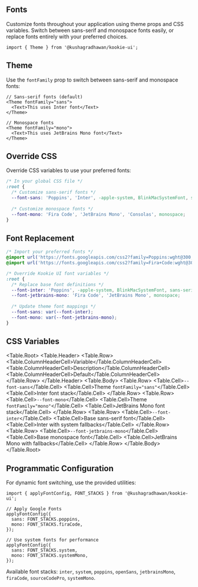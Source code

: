 
<Section size="1">

# Fonts

Customize fonts throughout your application using theme props and CSS variables. Switch between sans-serif and monospace fonts easily, or replace fonts entirely with your preferred choices.

<CodeBlock buttonsPosition="center" >

```tsx
import { Theme } from '@kushagradhawan/kookie-ui';
```
</CodeBlock>

</Section>

<Section size="1">

## Theme

Use the `fontFamily` prop to switch between sans-serif and monospace fonts:

<CodeBlock>

```tsx
// Sans-serif fonts (default)
<Theme fontFamily="sans">
  <Text>This uses Inter font</Text>
</Theme>

// Monospace fonts
<Theme fontFamily="mono">
  <Text>This uses JetBrains Mono font</Text>
</Theme>
```
</CodeBlock>

</Section>

<Section size="1">

## Override CSS

Override CSS variables to use your preferred fonts:

<CodeBlock>

```css
/* In your global CSS file */
:root {
  /* Customize sans-serif fonts */
  --font-sans: 'Poppins', 'Inter', -apple-system, BlinkMacSystemFont, sans-serif;
  
  /* Customize monospace fonts */
  --font-mono: 'Fira Code', 'JetBrains Mono', 'Consolas', monospace;
}
```
</CodeBlock>

</Section>

<Section size="1">

## Font Replacement

<CodeBlock>

```css
/* Import your preferred fonts */
@import url('https://fonts.googleapis.com/css2?family=Poppins:wght@300;400;500;600;700&display=swap');
@import url('https://fonts.googleapis.com/css2?family=Fira+Code:wght@300;400;500;600;700&display=swap');

/* Override Kookie UI font variables */
:root {
  /* Replace base font definitions */
  --font-inter: 'Poppins', -apple-system, BlinkMacSystemFont, sans-serif;
  --font-jetbrains-mono: 'Fira Code', 'JetBrains Mono', monospace;
  
  /* Update theme font mappings */
  --font-sans: var(--font-inter);
  --font-mono: var(--font-jetbrains-mono);
}
```
</CodeBlock>

</Section>

<Section size="1">

## CSS Variables

<Table.Root>
  <Table.Header>
    <Table.Row>
      <Table.ColumnHeaderCell>Variable</Table.ColumnHeaderCell>
      <Table.ColumnHeaderCell>Description</Table.ColumnHeaderCell>
      <Table.ColumnHeaderCell>Default</Table.ColumnHeaderCell>
    </Table.Row>
  </Table.Header>
  <Table.Body>
    <Table.Row>
      <Table.Cell><Code variant="soft">--font-sans</Code></Table.Cell>
      <Table.Cell>Theme <Code>fontFamily="sans"</Code></Table.Cell>
      <Table.Cell>Inter font stack</Table.Cell>
    </Table.Row>
    <Table.Row>
      <Table.Cell><Code variant="soft">--font-mono</Code></Table.Cell>
      <Table.Cell>Theme <Code>fontFamily="mono"</Code></Table.Cell>
      <Table.Cell>JetBrains Mono font stack</Table.Cell>
    </Table.Row>
    <Table.Row>
      <Table.Cell><Code variant="soft">--font-inter</Code></Table.Cell>
      <Table.Cell>Base sans-serif font</Table.Cell>
      <Table.Cell>Inter with system fallbacks</Table.Cell>
    </Table.Row>
    <Table.Row>
      <Table.Cell><Code variant="soft">--font-jetbrains-mono</Code></Table.Cell>
      <Table.Cell>Base monospace font</Table.Cell>
      <Table.Cell>JetBrains Mono with fallbacks</Table.Cell>
    </Table.Row>
  </Table.Body>
</Table.Root>

</Section>

<Section size="1">

## Programmatic Configuration

For dynamic font switching, use the provided utilities:

<CodeBlock>

```tsx
import { applyFontConfig, FONT_STACKS } from '@kushagradhawan/kookie-ui';

// Apply Google Fonts
applyFontConfig({
  sans: FONT_STACKS.poppins,
  mono: FONT_STACKS.firaCode,
});

// Use system fonts for performance
applyFontConfig({
  sans: FONT_STACKS.system,
  mono: FONT_STACKS.systemMono,
});
```
</CodeBlock>

<Text size="2" color="gray">
Available font stacks: <Code>inter</Code>, <Code>system</Code>, <Code>poppins</Code>, <Code>openSans</Code>, <Code>jetbrainsMono</Code>, <Code>firaCode</Code>, <Code>sourceCodePro</Code>, <Code>systemMono</Code>.
</Text>

</Section>